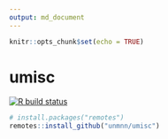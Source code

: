 ---
output: md_document
---

```{r setup, include=FALSE}
knitr::opts_chunk$set(echo = TRUE)
```

# umisc

<!-- badges: start -->
  [![R build status](https://github.com/unmnn/umisc/workflows/R-CMD-check/badge.svg)](https://github.com/unmnn/umisc/actions)
  <!-- badges: end -->

```{r install, eval=FALSE}
# install.packages("remotes")
remotes::install_github("unmnn/umisc")
```

